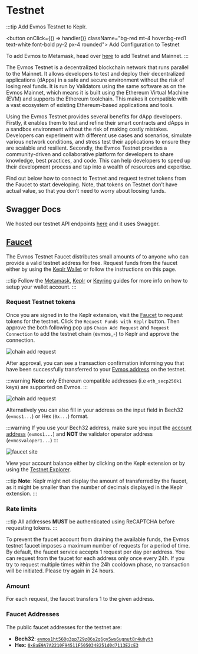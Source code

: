 # Testnet


:::tip
Add Evmos Testnet to Keplr.

<button onClick={() => handler()} className="bg-red mt-4 hover:bg-red1 text-white font-bold py-2 px-4 rounded">
  Add Configuration to Testnet
</button>

To add Evmos to Metamask, head over [here](https://chainlist.org/?testnets=true&search=evmos) to add Testnet and Mainnet.
:::

The Evmos Testnet is a decentralized blockchain network
that runs parallel to the Mainnet.
It allows developers to test and deploy their decentralized applications (dApps)
in a safe and secure environment without the risk of losing real funds.
It is run by Validators using the same software as on the Evmos Mainnet,
which means it is built using the Ethereum Virtual Machine (EVM)
and supports the Ethereum toolchain.
This makes it compatible with a vast ecosystem
of existing Ethereum-based applications and tools.

Using the Evmos Testnet provides several benefits for dApp developers.
Firstly, it enables them to test and refine their smart contracts
and dApps in a sandbox environment without the risk of making costly mistakes.
Developers can experiment with different use cases and scenarios,
simulate various network conditions,
and stress test their applications to ensure they are scalable and resilient.
Secondly, the Evmos Testnet provides a community-driven
and collaborative platform for developers to share knowledge, best practices, and code.
This can help developers to speed up their development process
and tap into a wealth of resources and expertise.

Find out below how to connect to Testnet
and request testnet tokens from the Faucet to start developing.
Note, that tokens on Testnet don’t have actual value,
so that you don’t need to worry about loosing funds.

## Swagger Docs

We hosted our testnet API endpoints [here](./../develop/api#clients) and it uses Swagger.

## [Faucet](https://faucet.evmos.dev/)


The Evmos Testnet Faucet distributes small amounts of <ProjectValue keyword="testnet_denom" />
to anyone who can provide a valid testnet address for free. Request funds from the faucet either by using the
[Keplr Wallet](./../../use/connect-your-wallet/keplr) or follow the instructions on this page.

:::tip
Follow the [Metamask](./../../use/connect-your-wallet/metamask), [Keplr](./../../use/connect-your-wallet/keplr)
or [Keyring](./../../protocol/concepts/keyring) guides for more info on how to setup your wallet account.
:::

### Request Testnet tokens

Once you are signed in to the Keplr extension, visit the [Faucet](https://faucet.evmos.dev/) to request tokens
for the testnet. Click the `Request Funds with Keplr` button. Then approve the both following pop ups `Chain Add Request`
and `Request Connection` to add the <ProjectValue keyword='name' /> testnet chain
(evmos_<ProjectValue keyword="chain_id" />-<ProjectValue keyword="testnet_version_number" />) to Keplr and approve the
connection.

![chain add request](/img/keplr_approve_chain.png)

After approval, you can see a transaction confirmation informing you that <ProjectValue keyword="testnet_denom" /> have
been successfully transferred to your [Evmos address](./../../protocol/concepts/accounts#address-formats-for-clients) on
the testnet.

:::warning
**Note**: only Ethereum compatible addresses (i.e `eth_secp256k1` keys) are supported on Evmos.
:::

![chain add request](/img/keplr_transaction.png)

Alternatively you can also fill in your address on the input field in Bech32 (`evmos1...`) or Hex (`0x...`) format.

:::warning
If you use your Bech32 address, make sure you input the [account address](./../../protocol/concepts/accounts#addresses-and-public-keys)
(`evmos1...`) and **NOT** the validator operator address (`evmosvaloper1...`)
:::

![faucet site](/img/faucet_web_page.png)

View your account balance either by clicking on the Keplr extension or by using the [Testnet Explorer](https://testnet.mintscan.io/evmos-testnet).

:::tip
**Note**: Keplr might not display the amount of <ProjectValue keyword="testnet_denom" /> transferred by the faucet, as
it might be smaller than the number of decimals displayed in the Keplr extension.
:::

### Rate limits

:::tip
All addresses **MUST** be authenticated using ReCAPTCHA before requesting tokens.
:::

To prevent the faucet account from draining the available funds, the Evmos testnet faucet imposes a maximum number of
requests for a period of time. By default, the faucet service accepts 1 request per day per address. You can request
<ProjectValue keyword="testnet_denom" /> from the faucet for each address only once every 24h. If you try to request
multiple times within the 24h cooldown phase, no transaction will be initiated. Please try again in 24 hours.

### Amount

For each request, the faucet transfers 1 <ProjectValue keyword="testnet_denom" /> to the given address.

### Faucet Addresses

The public faucet addresses for the testnet are:

- **Bech32**: [`evmos1ht560g3pp729z86s2q6gy5ws6ugnut8r4uhyth`](https://testnet.mintscan.io/evmos-testnet/account/evmos1ht560g3pp729z86s2q6gy5ws6ugnut8r4uhyth)
- **Hex**: [`0xBaE9A7A2210F94511F5050348251d0d7113E2cE3`](https://evm.evmos.dev/address/0xBaE9A7A2210F94511F5050348251d0d7113E2cE3/transactions)
